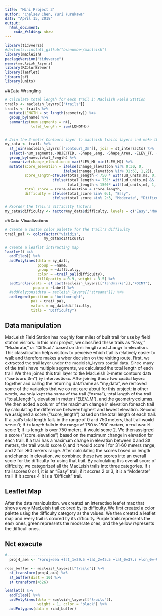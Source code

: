 ```yaml
---
title: "Mini Project 3"
author: "Chelsey Chen, Yuri Furukawa"
date: "April 15, 2018"
output:
  html_document:
    code_folding: show
---
```


```r
library(tidyverse)
#devtools::install_github("beanumber/macleish")
library(macleish)
packageVersion("tidyverse")
names(macleish_layers)
library(RColorBrewer)
library(leaflet)
library(sf)
library(units)

```


##Data Wrangling 
```r
# Calculate total length for each trail in Macleish Field Station
trails <- macleish_layers[["trails"]]
trails <- trails %>%
  mutate(LENGTH = st_length(geometry)) %>%
  group_by(name) %>%
  summarize(num_segments = n(), 
            total_length = sum(LENGTH))


# Join the 3-meter Contours layer to macleish trails layers and make that as a new dataframe
my_data <- trails %>%
  st_join(macleish_layers[["contours_3m"]], join = st_intersects) %>%
  select(-num_segments,-OBJECTID, -Shape_Leng, -Shape_Area, -ELEV_FT, -INDEX_ARC, -SHAPE_LEN) %>%
  group_by(name,total_length) %>%
  summarize(change_elevation = max(ELEV_M)-min(ELEV_M)) %>%
  mutate(score_elevation = ifelse(change_elevation %in% 0:30, 0,
                           ifelse(change_elevation %in% 31:60, 1,2)),
         score_length=ifelse(total_length < 750 * with(ud_units,m), 0,
                      ifelse(total_length >= 750* with(ud_units,m) && 
                             total_length < 1500* with(ud_units,m), 1, 2)),
         total_score = score_elevation + score_length,
         difficulty = ifelse(total_score %in% 0:1, "Easy",
                      ifelse(total_score %in% 2:3, "Moderate", "Difficult")))
```
```r
# Reorder the trail's difficulty factors
my_data$difficulty <- factor(my_data$difficulty, levels = c("Easy","Moderate","Difficult"))
```

##Data Visualizations
```r
# Create a custom color palette for the trail's difficulty
trail_pal <- colorFactor("viridis", 
                  my_data$difficulty)

# Create a leaflet interacting map
leaflet() %>%
  addTiles() %>%
  addPolylines(data = my_data,
               popup = ~name,
               group = ~difficulty,
               color = ~trail_pal(difficulty),
               fillOpacity = 0.9, weight = 3.5) %>%
  addCircles(data = st_cast(macleish_layers[["landmarks"]],"POINT"),
             popup = ~Label) %>%
  #addPolygons(data = macleish_layers[["streams"]]) %>%
  addLegend(position = "bottomright",
            pal = trail_pal,
            values = my_data$difficulty, 
            title = "Difficulty")
```

## Data manipulation
MacLeish Field Station has roughly four miles of built trail for use by field station visitors. In this mini project, we classified these trails as “Easy,” “Moderate,” or “Difficult” based on their length and change in elevation. This classification helps visitors to perceive which trail is relatively easier to walk and therefore makes a wiser decision on the visiting route.
First, we extracted the trail layer under the macleish_layers spatial data. Since many of the trails have multiple segments, we calculated the total length of each trail. We then joined this trail layer to the MacLeish 3-meter contours data ("contours_3m") by intersections. After joining these two spatial layers together and calling the returning dataframe as "my_data", we removed some of the variables that we do not care about for this project; in other words, we only kept the name of the trail ("name"), total length of the trail ("total_length"), elevation in meter ("ELEV_M"), and the geometry columns. We then added a column of the maximum change in elevation for each trail by calculating the difference between highest and lowest elevation.
Second, we assigned a score ("score_length") based on the total length of each trail. If a trail's total length falls in the range of 0 and 750 meters, that trail would score 0; if its length falls in the range of 750 to 1500 meters, a trail would score 1; if its length is over 750 meters, it would score 2. We then assigned a score ("score_elevation") based on the maximum change in elevation for each trail. If a trail has a maximum change in elevation between 0 and 30 meters, the trail would score 0, and it would score 1 for 31-60 meters range, and 2 for >60 meters range. After calculating the scores based on length and change in elevation, we combined these two scores into an overall score for the difficulty for using that trail. By calculating this overall score of difficulty, we categorized all the MacLeish trails into three categories. If a trail scores 0 or 1, it is an "Easy" trail; if it scores 2 or 3, it is a "Moderate" trail; if it scores 4, it is a "Difficult" trail.

## Leaflet Map
After the data manipulation, we created an interacting leaflet map that shows every MacLeish trail colored by its difficulty. We first created a color palette using the difficulty category as the values. We then created a leaflet map and every trail is colored by its difficulty. Purple trails represents the easy ones, green represents the moderate ones, and the yellow represents the difficult ones.



## Not execute
```r
#-----------------------------
  proj4_aea <- "+proj=aea +lat_1=29.5 +lat_2=45.5 +lat_0=37.5 +lon_0=-96 +x_0=0 +y_0=0 +ellps=GRS80 +datum=NAD83 +units=m +no_defs"

road_buffer <- macleish_layers[["trails"]] %>%
  st_transform(proj4_aea) %>%
  st_buffer(dist = 10) %>%
  st_transform(4326)

leaflet() %>%
  addTiles() %>%
  addPolylines(data = macleish_layers[["trails"]], 
               weight = 1, color = "black") %>%
  addPolygons(data = road_buffer) 
```

